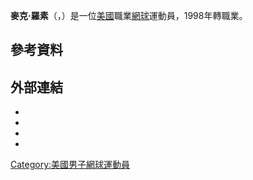 {{expand|time=2011-02-08}}
{{BLP unsourced|time=2011-02-08}}
{{Infobox 网球
|姓名=Michael Russell
|照片=RussellIndoor.jpeg
|国籍={{USA}}
|生年=1978年
|生日=5月1日
|出生地={{USA}}[[得克萨斯州|得克萨斯州]][[休斯敦|休斯敦]]
|居住地={{USA}}[[密歇根州|密歇根州]][[底特律|底特律]]
|身高=173
|体重=70
|持拍手=右
|反拍=
|转职业年=1998年
|球拍=
|球衣=
|球鞋=
|单打最高排名=60（2007年8月13日）
|双打最高排名=222（2001年11月12日）
|现单打排名=
|现双打排名=
|单打冠军头衔=0
|双打冠军头衔=0
|职业战绩=
|奖金=1,314,085[[美元|美元]]
|澳网最好成绩=第二輪（2008、2011）
|法网最好成绩=第四輪（2001）
|温网最好成绩=第二輪（2010）
|美网最好成绩=第一輪（1998、2000、2001、2006、2010）
|大满贯个数=
|奥运会最好成绩=
}}

'''麥克·羅素'''（{{lang-en|'''Michael Russell'''}}，{{bd|1978年|5月1日}}）是一位[[美國|美國]]職業[[網球|網球]]運動員，1998年轉職業。

== 參考資料 ==
{{reflist|2}}

== 外部連結 ==
* {{ATP|R368}}
* {{ITF Profile|id=10014777}}
* {{DavisCupplayerlink|10014777}}
* {{Twitter|@MRusselltennis}}

{{美國體育人物小作品}}
{{網球運動員小作品}}

{{Authority control}}
{{DEFAULTSORT:Russell, Michael}}
[[Category:美國男子網球運動員|Category:美國男子網球運動員]]